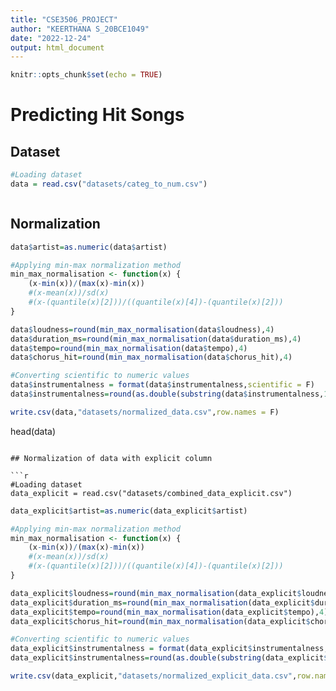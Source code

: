 ---
title: "CSE3506_PROJECT"
author: "KEERTHANA S_20BCE1049"
date: "2022-12-24"
output: html_document
---

```{r setup, include=FALSE}
knitr::opts_chunk$set(echo = TRUE)
```

# **Predicting Hit Songs**

## Dataset

```{r}
#Loading dataset
data = read.csv("datasets/categ_to_num.csv")
```
```{r}
```
## Normalization

```{r}
data$artist=as.numeric(data$artist)
```
```{r}
#Applying min-max normalization method
min_max_normalisation <- function(x) {
    (x-min(x))/(max(x)-min(x))
    #(x-mean(x))/sd(x)
    #(x-(quantile(x)[2]))/((quantile(x)[4])-(quantile(x)[2]))
}
```
```{r}
data$loudness=round(min_max_normalisation(data$loudness),4)
data$duration_ms=round(min_max_normalisation(data$duration_ms),4)
data$tempo=round(min_max_normalisation(data$tempo),4)
data$chorus_hit=round(min_max_normalisation(data$chorus_hit),4)
```
```{r}
#Converting scientific to numeric values
data$instrumentalness = format(data$instrumentalness,scientific = F)
data$instrumentalness=round(as.double(substring(data$instrumentalness,1,8)),4)

```
```{r}
write.csv(data,"datasets/normalized_data.csv",row.names = F)
```
head(data)
```

## Normalization of data with explicit column

```{r}
#Loading dataset
data_explicit = read.csv("datasets/combined_data_explicit.csv")

```

```{r}
data_explicit$artist=as.numeric(data_explicit$artist)
```
```{r}
#Applying min-max normalization method
min_max_normalisation <- function(x) {
    (x-min(x))/(max(x)-min(x))
    #(x-mean(x))/sd(x)
    #(x-(quantile(x)[2]))/((quantile(x)[4])-(quantile(x)[2]))
}
```
```{r}
data_explicit$loudness=round(min_max_normalisation(data_explicit$loudness),4)
data_explicit$duration_ms=round(min_max_normalisation(data_explicit$duration_ms),4)
data_explicit$tempo=round(min_max_normalisation(data_explicit$tempo),4)
data_explicit$chorus_hit=round(min_max_normalisation(data_explicit$chorus_hit),4)
```
```{r}
#Converting scientific to numeric values
data_explicit$instrumentalness = format(data_explicit$instrumentalness,scientific = F)
data_explicit$instrumentalness=round(as.double(substring(data_explicit$instrumentalness,1,8)),4)

```
```{r}
write.csv(data_explicit,"datasets/normalized_explicit_data.csv",row.names = F)
```


